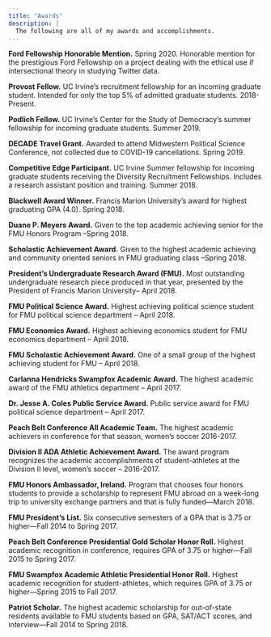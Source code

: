 ```yaml
---
title: "Awards"
description: |
  The following are all of my awards and accomplishments.
---
```


**Ford Fellowship Honorable Mention.** Spring 2020. Honorable mention for the prestigious Ford Fellowship on a project dealing with the ethical use if intersectional theory in studying Twitter data. 

**Provost Fellow.** UC Irvine’s recruitment fellowship for an incoming graduate student. Intended for only the top 5% of admitted graduate students. 2018-Present.

**Podlich Fellow.** UC Irvine’s Center for the Study of Democracy’s summer fellowship for incoming graduate students. Summer 2019.

**DECADE Travel Grant.** Awarded to attend Midwestern Political Science Conference, not collected due to COVID-19 cancellations. Spring  2019.

**Competitive Edge Participant.** UC Irvine Summer fellowship for incoming graduate students receiving the Diversity Recruitment Fellowships. Includes a research assistant position and training. Summer 2018. 

**Blackwell Award Winner.** Francis Marion University’s award for highest graduating GPA (4.0). Spring 2018.

**Duane P. Meyers Award.** Given to the top academic achieving senior for the FMU Honors Program –Spring 2018. 

**Scholastic Achievement Award.** Given to the highest academic achieving and community oriented seniors in FMU graduating class –Spring 2018.

**President’s Undergraduate Research Award (FMU).** Most outstanding undergraduate research piece produced in that year, presented by the President of Francis Marion University– April 2018. 

**FMU Political Science Award.** Highest achieving political science student for FMU political science department – April 2018. 

**FMU Economics Award.** Highest achieving economics student for FMU economics department – April 2018. 

**FMU Scholastic Achievement Award.** One of a small group of the highest achieving student for FMU – April 2018.

**Carlanna Hendricks Swampfox Academic Award.** The highest academic award of the FMU athletics department – April 2017. 

**Dr. Jesse A. Coles Public Service Award.** Public service award for FMU political science department – April 2017. 

**Peach Belt Conference All Academic Team.** The highest academic achievers in conference for that season, women’s soccer 2016-2017. 

**Division II ADA Athletic Achievement Award.** The award program recognizes the academic accomplishments of student-athletes at the Division II level, women’s soccer – 2016-2017. 

**FMU Honors Ambassador, Ireland.** Program that chooses four honors students to provide a scholarship to represent FMU abroad on a week-long trip to university exchange partners and that is fully funded—March 2018. 

**FMU President’s List.** Six consecutive semesters of a GPA that is 3.75 or higher—Fall 2014 to Spring 2017. 

**Peach Belt Conference Presidential Gold Scholar Honor Roll.** Highest academic recognition in conference, requires GPA of 3.75 or higher—Fall 2015 to Spring 2017.

**FMU Swampfox Academic Athletic Presidential Honor Roll.** Highest academic recognition for student-athletes, which requires GPA of 3.75 or higher—Spring 2015 to Fall 2017. 

**Patriot Scholar.** The highest academic scholarship for out-of-state residents available to FMU students based on GPA, SAT/ACT scores, and interview—Fall 2014 to Spring 2018. 

